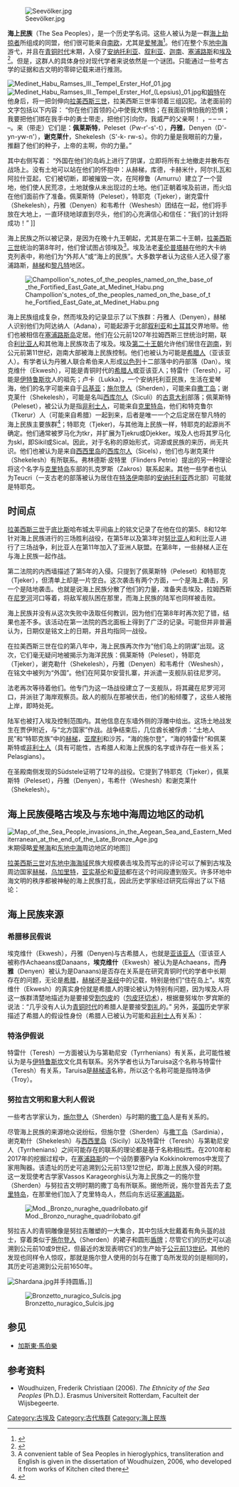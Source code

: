 {{Hiero|海上民族（''n3 ḫ3s.wt n<.t> p3 ym''）|<hiero>N35:G1-N25:t*Z2ss-N35:G40-M17-M17-Aa15:D36-N35A-N36:N21</hiero>|align=right|era=egypt}}
[[File:Seevölker.jpg|thumb]]

'''海上民族'''（The Sea Peoples），是一个历史学名词。这些人被认为是一群[[海盗|海上劫掠者]]所组成的同盟，他们很可能来自[[南欧|南欧]]，尤其是[[爱琴海|爱琴海]]<ref>{{cite web |url=http://www.britannica.com/EBchecked/topic/578856/Syria/29902/Early-history |title=Syria: Early history |author= |date= |work=Encyclopedia Britannica |publisher= |accessdate=2012-09-08 |archive-date=2015-05-05 |archive-url=https://web.archive.org/web/20150505050459/http://www.britannica.com/EBchecked/topic/578856/Syria/29902/Early-history |dead-url=no }}</ref>。他们在整个东[[地中海|地中海]]游弋，并且在[[青铜时代|青铜时代]]末期，入侵了[[安纳托利亚|安纳托利亚]]、[[叙利亚|叙利亚]]、[[迦南|迦南]]、[[塞浦路斯|塞浦路斯]]和[[埃及|埃及]]<ref>{{cite web |url=http://www.britannica.com/EBchecked/topic/530679/Sea-People |title=Sea Peoples |author= |date= |work=Encyclopedia Britannica |publisher= |accessdate=2012-09-08 |archive-date=2015-04-29 |archive-url=https://web.archive.org/web/20150429231315/http://www.britannica.com/EBchecked/topic/530679/Sea-People |dead-url=no }}</ref>。但是，这群人的具体身份对现代学者来说依然是一个谜团。只能通过一些考古学的证据和古文明的零碎记载来进行推测。

[[File:Medinet_Habu_Ramses_III._Tempel_Erster_Hof_01.jpg|thumb]]
[[File:Medinet_Habu_Ramses_III._Tempel_Erster_Hof_(Lepsius)_01.jpg|thumb]]和[[姆特|姆特]]在他身后，将一把剑伸向[[拉美西斯三世|拉美西斯三世]]，拉美西斯三世率领着三组囚犯。法老面前的文字包括以下内容：
“你在他们首领的心中使我大惧怕；在我面前惧怕我的恐惧；我要把他们绑在我手中的勇士带走，把他们引向你，我威严的父亲啊！ ，– – – – –。来（带走）它们是：'''佩莱斯特'''，Peleset（Pw-r'-s'-t），'''丹雅'''，Denyen（D'-yn-yw-n'），'''谢克莱什'''，Shekelesh（S'-k- rw-s）。你的力量是我眼前的力量，推翻了他们的种子，上帝的主啊，你的力量。”

其中右侧写着：
“外国在他们的岛屿上进行了阴谋，立即将所有土地撤走并散布在战场上。没有土地可以站在他们的怀抱中：从赫梯，库德，卡赫米什，阿尔扎瓦和阿拉什亚起，它们被切断，即被摧毁一次，在阿穆鲁（Amurru）建立了一个营地，他们使人民荒凉，土地就像从未出现过的土地。他们正朝着埃及前进，而火焰在他们面前作了准备。佩莱斯特（Peleset），特耶克（Tjeker），谢克雷什（Shekelesh），丹雅（Denyen）和韦希什（Weshesh）团结在一起，他们将手放在大地上，一直环绕地球直到尽头，他们的心充满信心和信任：“我们的计划将成功！” ]]

海上民族之所以被记录，是因为在晚十九王朝起，尤其是在第二十王朝，[[拉美西斯三世|拉美西斯三世]]统治的第8年时，他们曾试图占领埃及<ref>A convenient table of Sea Peoples in hieroglyphics, transliteration and English is given in the dissertation of Woudhuizen, 2006, who developed it from works of Kitchen cited there</ref>。埃及法老[[麦伦普塔赫|麦伦普塔赫]]在他的大卡纳克列表中，称他们为“外邦人”或“海上的民族”。大多数学者认为这些人还入侵了塞浦路斯，[[赫梯|赫梯]]和[[黎凡特|黎凡特]]地区。

[[File:Champollion's_notes_of_the_peoples_named_on_the_base_of_the_Fortified_East_Gate_at_Medinet_Habu.png|thumb]]

海上民族组成复杂，然而埃及的记录显示了以下族群：丹雅人（Denyen），赫梯人识别他们为阿达纳人（Adana），可能起源于北部[[叙利亚|叙利亚]]和[[土耳其|土耳其]]交界地带。他们也被相信在[[塞浦路斯岛|塞浦路斯岛]]定居。他们在公元前1207年拉姆西斯三世统治时期，联合[[利比亚人|利比亚人]]和其他海上民族攻击了埃及。埃及[[第二十王朝|第二十王朝]]允许他们居住在[[迦南|迦南]]，到公元前第11世纪，迦南大部被海上民族控制。他们也被认为可能是[[希腊人|希腊人]]（亚该亚人）。有学者认为丹雅人联合希伯来人形成[[以色列|以色列]]十二部落中的丹部落（Dan）。埃克维什（Ekwesh），可能是青铜时代的[[希腊人|希腊人]]或亚该亚人；特雷什（Teresh），可能是[[伊特鲁斯坎|伊特鲁斯坎]]人的祖先；卢卡（Lukka），一个安纳托利亚民族，生活在爱琴海，他们的名字可能来自于[[吕基亚|吕基亚]]；[[施尔登人|施尔登人]]（Sherden），可能来自[[撒丁岛|撒丁岛]]；谢克莱什（Shekelesh），可能是名叫[[西库尔人|西库尔人]]（Siculi）的[[古意大利|古意大利]]部落；佩莱斯特（Peleset），被公认为是指[[非利士人|非利士人]]，可能来自[[克里特岛|克里特岛]]，他们和特克鲁尔（Tkerur）人（可能来自希腊）一起到来，后者是唯一一个之后定居在黎凡特的海上民族主要族群<ref>{{cite web |url=http://www.britannica.com/EBchecked/topic/530679/Sea-People |title=Sea peoples |author= |date= |work=Encyclopedia Britannica |publisher= |accessdate=2012-09-08 |archive-date=2015-04-29 |archive-url=https://web.archive.org/web/20150429231315/http://www.britannica.com/EBchecked/topic/530679/Sea-People |dead-url=no }}</ref>；特耶克（Tjeker)，与其他海上民族一样，特耶克的起源尚不确定。他们通常被罗马化为tkr，并扩展为Tjekru或Djekker。埃及人也将其罗马化为skl，即Sikil或Sical。因此，对于名称的原始形式，词源或民族的来历，尚无共识。他们也被认为是来自[[西西里岛|西西里岛]]的[[西库尔人|西库尔人]]（Sicels），他们也与谢克莱什（Shekelesh）有所联系。弗林德斯·皮特里（Flinders Petrie）提出的另一种理论将这个名字与[[克里特岛|克里特岛]]东部的扎克罗斯（Zakros）联系起来。其他一些学者也认为Teucri（一支古老的部落被认为居住在[[特洛伊|特洛伊]]南部的[[安纳托利亚|安纳托利亚]]西北部）可能就是特耶克。

==时间点==
[[拉美西斯三世|拉美西斯三世]]于[[底比斯|底比斯]]哈布城太平间庙上的铭文记录了在他在位的第5、8和12年针对海上民族进行的三场胜利战役，在第5年以及第3年对[[努比亚人|努比亚人]]和利比亚人进行了三场战争，利比亚人在第11年加入了亚洲人联盟。在第8年，一些赫梯人正在与海上民族一起作战。

第二法院的内西墙描述了第5年的入侵。只提到了佩莱斯特（Peleset）和特耶克（Tjeker），但清单上却是一片空白。这次袭击有两个方面，一个是海上袭击，另一个是陆地袭击。也就是说海上民族分散了他们的力量，准备夹击埃及，拉姆西斯在[[尼罗河|尼罗河]]河口等着，将敌军舰队困在那里，而海上民族的陆军也同样被击败。

海上民族并没有从这次失败中汲取任何教训，因为他们在第8年时再次犯了错，结果也差不多。该活动在第一法院的西北面板上得到了广泛的记录。可能但并非普遍认为，日期仅是铭文上的日期，并且均指同一战役。

在拉美西斯三世在位的第八年中，海上民族再次作为“他们岛上的阴谋”出现。这次，它们毫无疑问地被揭示为海洋民族：佩莱斯特（Peleset），特耶克（Tjeker），谢克勒什（Shekelesh），丹雅（Denyen）和韦希什（Weshesh），在铭文中被列为“外国”。他们在阿莫尔安营扎寨，并派遣一支舰队前往尼罗河。

法老再次等待着他们。他专门为这一场战役建立了一支舰队，将其藏在尼罗河河口，并派驻了海岸观察员。敌人的舰队在那被伏击，他们的船倾覆了，这些人被拖上岸，即時处死。

陆军也被打入埃及控制范围内。其他信息在东墙外侧的浮雕中给出。这场土地战发生在贾伊附近，与“北方国家”作战。战争结束后，几位酋长被俘虏：“土地人民”和“特耶克族”中的[[赫梯|赫梯]]，[[亚摩利|亚摩利]]和沙苏，“海的施尔登”，“海的特雷什”和佩莱斯特或[[非利士人|非利士人]]（具有可能性，古希腊人和海上民族的名字或许存在一些关系； Pelasgians）。

在圣殿南侧发现的Südstele证明了12年的战役。它提到了特耶克（Tjeker），佩莱斯特（Peleset），丹雅（Denyen），韦希什（Weshesh）和谢克莱什（Shekelesh）。

==海上民族侵略古埃及与东地中海周边地区的动机==
[[File:Map_of_the_Sea_People_invasions_in_the_Aegean_Sea_and_Eastern_Mediterranean_at_the_end_of_the_Late_Bronze_Age.jpg|thumb]]末期侵略[[爱琴海|爱琴海]]和[[东|东]][[地中海|地中海]]周边地区的地图]]

[[拉美西斯三世|拉美西斯三世]]对[[东|东]][[地中海|地中海]][[海域|海域]]民族大规模袭击埃及而写出的评论可以了解到古埃及周边国家[[赫梯|赫梯]]，[[乌加里特|乌加里特]]，[[亚实基伦|亚实基伦]]和[[夏琐|夏琐]]都在这个时间段遭到毁灭。许多环地中海文明的秩序都被神秘的海上民族打乱，因此历史学家{{link-en|崔佛·布莱斯|Trevor Bryce}}经过研究后得出了以下结论：

{{quote |“应该强调的是，入侵不仅是军事行动，而且还涉及大量人口从陆路和海上流动，寻求新的土地来定居。”}}

==海上民族来源==

===希腊移民假说===
{{main |迈锡尼文明}}

埃克维什（Ekwesh），丹雅（Denyen)与古希腊人，也就是[[亚该亚人|亚该亚人]]（亚该亚人被称作Achaeans或Danaans，'''埃克维什'''（Ekwesh）被认为是Achaeans，而'''丹雅'''（Denyen）被认为是Danaans)是否存在关系是在研究青铜时代的学者中长期存在的问题，无论是[[希腊|希腊]]，[[赫梯|赫梯]]还是[[圣经|圣经]]中的记载，特别是他们“住在岛上”。埃克维什（Ekwesh）的真实身份就是希腊人的理论被认为特别有问题，因为埃及人将这一族群清楚地描述为是要接受[[割包皮|割包皮]]的（[[包皮环切术|包皮环切术]]），根据曼努埃尔·罗宾斯的说法：“几乎没有人认为[[青铜时代|青铜时代]]的希腊人是要接受[[割礼|割礼]]的。” 另外，[[英国|英国]]历史学家{{link-en|迈克尔·伍德|Michael Wood}}描述了希腊人的假设性身份（希腊人已被认为可能和[[非利士人|非利士人]]有关系）：

{{quote |“当然，[[希腊人|希腊人]]与海上民族的战争装备和头盔之间似乎存在一些暗示性的相似之处。”}}

===特洛伊假说===
{{main | 特洛伊}}
特雷什（Teresh）一方面被认为与第勒尼安（Tyrrhenians）有关系，此可能性被认为是与[[伊特鲁斯坎|伊特鲁斯坎]]文化具有联系。另外学者也认为Taruisa这个名称与特雷什（Teresh）有关系，Taruisa是[[赫梯语|赫梯语]]名称，所以这个名称可能是指特洛伊（Troy）。

=== 努拉吉文明和意大利人假说===
{{main |努拉吉文明|伊特鲁里亚文明}}
一些考古学家认为，[[施尔登人|施尔登人]]（Sherden）与{{link-en|努拉吉文明|Nuragic civilization}}时期的[[撒丁岛|撒丁岛]]人是有关系的。

尽管海上民族的来源地众说纷纭，但施尔登（Sherden）与[[撒丁岛|撒丁岛]]（Sardinia），谢克勒什（Shekelesh）与[[西西里岛|西西里岛]]（Sicily）以及特雷什（Teresh）与第勒尼安人（Tyrrhenians）之间可能存在的联系的理论都是基于名称相似性。在2010年和2017年的挖掘过程中，在[[塞浦路斯|塞浦路斯]]的一个设防要塞Pyla Kokkinokremos中发现了家用陶器。该遗址的历史可追溯到公元前13至12世纪，即海上民族入侵的时期。这一发现使考古学家Vassos Karageorghis认为海上民族之一的施尔登（Sherden）与努拉吉文明时期的撒丁岛有所联系。据他所说，施尔登首先去了[[克里特岛|克里特岛]]，在那里他们加入了克里特岛人，然后向东远征[[塞浦路斯|塞浦路斯]]。

[[File:Mod._Bronzo_nuraghe_quadrilobato.gif|thumb]]

努拉吉人的青铜雕像是努拉吉雕塑的一大集合，其中包括大批戴着有角头盔的战士，穿着类似于[[施尔登人|施尔登人]]（Sherden）的裙子和圆形[[盾牌|盾牌]]；尽管它们的历史可以追溯到公元前10或9世纪，但最近的发现表明它们的生产始于[[公元前13世纪|公元前13世纪]]。其他的发现也同样令人惊叹，那就是施尔登人使用的剑与在撒丁岛所发现的剑是相同的，其历史可追溯到公元前1650年。

[[File:Shardana.jpg|thumb]]并手持圆盾。]]

[[File:Bronzetto_nuragico_Sulcis.jpg|thumb]]

==参见==
*[[加斯東·馬伯樂|加斯東·馬伯樂]]

== 参考资料 ==
<references/>
* Woudhuizen, Frederik Christiaan (2006). ''The Ethnicity of the Sea Peoples'' (Ph.D.). Erasmus Universiteit Rotterdam, Faculteit der Wijsbegeerte.

[[Category:古埃及|Category:古埃及]]
[[Category:古代族群|Category:古代族群]]
[[Category:海上民族|Category:海上民族]]